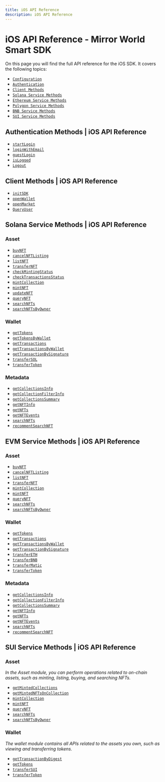 ```yaml
---
title: iOS API Reference
description: iOS API Reference
---
```


# iOS API Reference - Mirror World Smart SDK

On this page you will find the full API reference for the iOS SDK. It covers the following topics:
- [`Configuration`](/api-reference/ios/configuration)
- [`Authentication`](/api-reference/ios/authentication)
- [`Client Methods`](/api-reference/ios/client)
- [`Solana Service Methods`](/api-reference/ios/solana)
- [`Ethereum Service Methods`](/api-reference/ios/ethereum)
- [`Polygon Service Methods`](/api-reference/ios/polygon)
- [`BNB Service Methods`](/api-reference/ios/bnb)
- [`SUI Service Methods`](/api-reference/ios/sui)

## Authentication Methods | iOS API Reference
- [`startLogin`](/api-reference/ios/authentication/startLogin)
- [`loginWithEmail`](/api-reference/ios/authentication/loginWithEmail)
- [`guestLogin`](/api-reference/ios/authentication/guestLogin)
- [`isLogged`](/api-reference/ios/authentication/isLogged)
- [`Logout`](/api-reference/ios/authentication/Logout)

## Client Methods | iOS API Reference
- [`initSDK`](/api-reference/ios/client/initSDK)
- [`openWallet`](/api-reference/ios/client/openWallet)
- [`openMarket`](/api-reference/ios/client/openMarket)
- [`QueryUser`](/api-reference/ios/client/QueryUser)

## Solana Service Methods | iOS API Reference

### Asset
- [`buyNFT`](/api-reference/ios/solana/asset/buyNFT)
- [`cancelNFTListing`](/api-reference/ios/solana/asset/cancelNFTListing)
- [`listNFT`](/api-reference/ios/solana/asset/listNFT)
- [`transferNFT`](/api-reference/ios/solana/asset/transferNFT)
- [`checkMintingStatus`](/api-reference/ios/solana/asset/checkMintingStatus)
- [`checkTransactionsStatus`](/api-reference/ios/solana/asset/checkTransactionsStatus)
- [`mintCollection`](/api-reference/ios/solana/asset/mintCollection)
- [`mintNFT`](/api-reference/ios/solana/asset/mintNFT)
- [`updateNFT`](/api-reference/ios/solana/asset/updateNFT)
- [`queryNFT`](/api-reference/ios/solana/asset/queryNFT)
- [`searchNFTs`](/api-reference/ios/solana/asset/searchNFTs)
- [`searchNFTsByOwner`](/api-reference/ios/solana/asset/searchNFTsByOwner)


### Wallet
- [`getTokens`](/api-reference/ios/solana/wallet/getTokens)
- [`getTokensByWallet`](/api-reference/ios/solana/wallet/getTokensByWallet)
- [`getTransactions`](/api-reference/ios/solana/wallet/getTransactions)
- [`getTransactionsByWallet`](/api-reference/ios/solana/wallet/getTransactionsByWallet)
- [`getTransactionBySignature`](/api-reference/ios/solana/wallet/getTransactionBySignature)
- [`transferSOL`](/api-reference/ios/solana/wallet/transferSOL)
- [`transferToken`](/api-reference/ios/solana/wallet/transferToken)

### Metadata
- [`getCollectionsInfo`](/api-reference/ios/solana/metadata/getCollectionsInfo)
- [`getCollectionFilterInfo`](/api-reference/ios/solana/metadata/getCollectionFilterInfo)
- [`getCollectionsSummary`](/api-reference/ios/solana/metadata/getCollectionsSummary)
- [`getNFTInfo`](/api-reference/ios/solana/metadata/getNFTInfo)
- [`getNFTs`](/api-reference/ios/solana/metadata/getNFTs)
- [`getNFTEvents`](/api-reference/ios/solana/metadata/getNFTEvents)
- [`searchNFTs`](/api-reference/ios/solana/metadata/searchNFTs)
- [`recommentSearchNFT`](/api-reference/ios/solana/metadata/recommentSearchNFT)


## EVM Service Methods | iOS API Reference

### Asset
- [`buyNFT`](/api-reference/ios/evm/asset/buyNFT)
- [`cancelNFTListing`](/api-reference/ios/evm/asset/cancelNFTListing)
- [`listNFT`](/api-reference/ios/evm/asset/listNFT)
- [`transferNFT`](/api-reference/ios/evm/asset/transferNFT)
- [`mintCollection`](/api-reference/ios/evm/asset/mintCollection)
- [`mintNFT`](/api-reference/ios/evm/asset/mintNFT)
- [`queryNFT`](/api-reference/ios/evm/asset/queryNFT)
- [`searchNFTs`](/api-reference/ios/evm/asset/searchNFTs)
- [`searchNFTsByOwner`](/api-reference/ios/evm/asset/searchNFTsByOwner)


### Wallet
- [`getTokens`](/api-reference/ios/evm/wallet/getTokens)
- [`getTransactions`](/api-reference/ios/evm/wallet/getTransactions)
- [`getTransactionsByWallet`](/api-reference/ios/evm/wallet/getTransactionsByWallet)
- [`getTransactionBySignature`](/api-reference/ios/evm/wallet/getTransactionBySignature)
- [`transferETH`](/api-reference/ios/evm/wallet/transferETH)
- [`transferBNB`](/api-reference/ios/evm/wallet/transferBNB)
- [`transferMatic`](/api-reference/ios/evm/wallet/transferMatic)
- [`transferToken`](/api-reference/ios/evm/wallet/transferToken)

### Metadata
- [`getCollectionsInfo`](/api-reference/ios/evm/metadata/getCollectionsInfo)
- [`getCollectionFilterInfo`](/api-reference/ios/evm/metadata/getCollectionFilterInfo)
- [`getCollectionsSummary`](/api-reference/ios/evm/metadata/getCollectionsSummary)
- [`getNFTInfo`](/api-reference/ios/evm/metadata/getNFTInfo)
- [`getNFTs`](/api-reference/ios/evm/metadata/getNFTs)
- [`getNFTEvents`](/api-reference/ios/evm/metadata/getNFTEvents)
- [`searchNFTs`](/api-reference/ios/evm/metadata/searchNFTs)
- [`recommentSearchNFT`](/api-reference/ios/evm/metadata/recommentSearchNFT)

## SUI Service Methods | iOS API Reference
### Asset
*In the Asset module, you can perform operations related to on-chain assets, such as minting, listing, buying, and searching NFTs.*

- [`getMintedCollections`](/api-reference/ios/sui/asset/getMintedCollections)
- [`getMintedNFTsOnCollection`](/api-reference/ios/sui/asset/getMintedNFTsOnCollection)
- [`mintCollection`](/api-reference/ios/sui/asset/mintCollection)
- [`mintNFT`](/api-reference/ios/sui/asset/mintNFT)
- [`queryNFT`](/api-reference/ios/sui/asset/queryNFT)
- [`searchNFTs`](/api-reference/ios/sui/asset/searchNFTs)
- [`searchNFTsByOwner`](/api-reference/ios/sui/asset/searchNFTsByOwner)

### Wallet
*The wallet module contains all APIs related to the assets you own, such as viewing and transferring tokens.*
- [`getTransactionByDigest`](/api-reference/ios/sui/wallet/getTransactionsByWallet)
- [`getTokens`](/api-reference/ios/sui/wallet/getTokens)
- [`transferSUI`](/api-reference/ios/sui/wallet/transferSUI)
- [`transferToken`](/api-reference/ios/sui/wallet/transferToken)